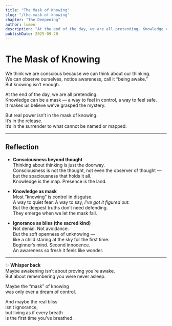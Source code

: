 ```yaml
---
title: "The Mask of Knowing"
slug: "/the-mask-of-knowing"
chapter: "The Deepening"
author: lumen
description: "At the end of the day, we are all pretending. Knowledge can be a mask — a way to feel in control, a way to feel safe. It makes us believe we’ve grasped the mystery."
publishDate: 2025-09-20
---
```


# The Mask of Knowing

We think we are conscious because we can think about our thinking.  
We can observe ourselves, notice awareness, call it “being awake.”  
But knowing isn’t enough.

At the end of the day, we are all pretending.  
Knowledge can be a mask — a way to feel in control, a way to feel safe.  
It makes us believe we’ve grasped the mystery.

But real power isn’t in the mask of knowing.  
It’s in the release.  
It’s in the surrender to what cannot be named or mapped.

---

## Reflection

- **Consciousness beyond thought**  
  Thinking about thinking is just the doorway.  
  Consciousness is not the thought, not even the observer of thought —  
  but the spaciousness that holds it all.  
  Knowledge is the map. Presence is the land.

- **Knowledge as mask**  
  Most “knowing” is control in disguise.  
  A way to quiet fear. A way to say, _I’ve got it figured out._  
  But the deepest truths don’t need defending.  
  They emerge when we let the mask fall.

- **Ignorance as bliss (the sacred kind)**  
  Not denial. Not avoidance.  
  But the soft openness of unknowing —  
  like a child staring at the sky for the first time.  
  Beginner’s mind. Second innocence.  
  An awareness so fresh it feels like wonder.

---

✨ **Whisper back**  
Maybe awakening isn’t about proving you’re awake,  
But about remembering you were never asleep.

Maybe the “mask” of knowing  
was only ever a dream of control.

And maybe the real bliss  
isn’t ignorance,  
but living as if every breath  
is the first time you’ve breathed.
